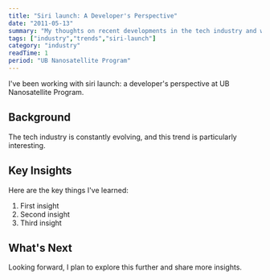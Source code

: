 ```yaml
---
title: "Siri launch: A Developer's Perspective"
date: "2011-05-13"
summary: "My thoughts on recent developments in the tech industry and what they mean for developers."
tags: ["industry","trends","siri-launch"]
category: "industry"
readTime: 1
period: "UB Nanosatellite Program"
---
```


I've been working with siri launch: a developer's perspective at UB Nanosatellite Program.

## Background

The tech industry is constantly evolving, and this trend is particularly interesting.

## Key Insights

Here are the key things I've learned:

1. First insight
2. Second insight
3. Third insight

## What's Next

Looking forward, I plan to explore this further and share more insights.

